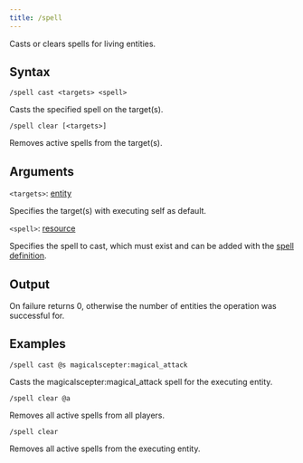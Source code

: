 ```yaml
---
title: /spell
---
```


Casts or clears spells for living entities.


## Syntax

```mcfunction
/spell cast <targets> <spell>
```
Casts the specified spell on the target(s).

```mcfunction
/spell clear [<targets>]
```
Removes active spells from the target(s).


## Arguments

`<targets>`: [entity](https://minecraft.wiki/w/Argument_types#entity)

Specifies the target(s) with executing self as default. 

`<spell>`: [resource](https://minecraft.wiki/w/Argument_types#resource)

Specifies the spell to cast, which must exist and can be added with the [spell definition](spell_definition).


## Output

On failure returns 0, otherwise the number of entities the operation was successful for.


## Examples

```mcfunction
/spell cast @s magicalscepter:magical_attack
```
Casts the magicalscepter:magical_attack spell for the executing entity.

```mcfunction
/spell clear @a
```
Removes all active spells from all players.

```mcfunction
/spell clear
```
Removes all active spells from the executing entity.